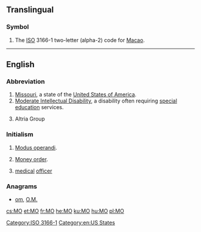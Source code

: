 {{also|Appendix:Variations of "mo"}}
==Translingual==

===Symbol===
{{head|mul|symbol}}
# The [[ISO]] 3166-1 two-letter (alpha-2) code for [[Macao]].

[[Category:ISO 3166-1]]
----

==English==

===Abbreviation===
{{head|en|abbreviation}}

# [[Missouri]], a state of the [[United States of America]].
# [[Moderate Intellectual Disability]], a disability often requiring [[special education]] services.
# {{context|stock symbol|lang=en}} Altria Group

===Initialism===
{{head|en|initialism}}

# [[modus operandi|Modus operandi]].
# {{context|banking|lang=en}} [[money order|Money order]].
# {{context|military|lang=en}} [[medical]] [[officer]] {{qualifier|British army}}

===Anagrams===
* [[om#English|om]], [[O.M.#English|O.M.]]

[[Category:en:US States]]

[[cs:MO]]
[[et:MO]]
[[fr:MO]]
[[he:MO]]
[[ku:MO]]
[[hu:MO]]
[[pl:MO]]